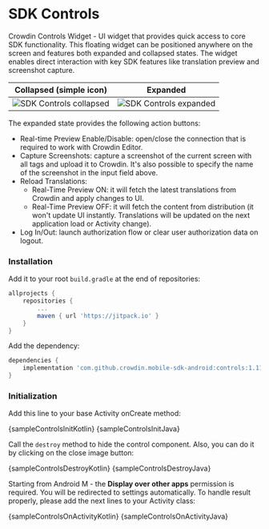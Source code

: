 
# SDK Controls

Crowdin Controls Widget - UI widget that provides quick access to core SDK functionality. This floating widget can be positioned anywhere on the screen and features both expanded and collapsed states. The widget enables direct interaction with key SDK features like translation preview and screenshot capture.

| Collapsed (simple icon)                                                     | Expanded                                                                  |
|-----------------------------------------------------------------------------|---------------------------------------------------------------------------|
| ![SDK Controls collapsed](/img/sdk-controls/crowdin_controls_collapsed.png) | ![SDK Controls expanded](/img/sdk-controls/crowdin_controls_expanded.png) |

The expanded state provides the following action buttons:

- Real-time Preview Enable/Disable: open/close the connection that is required to work with Crowdin Editor.
- Capture Screenshots: capture a screenshot of the current screen with all tags and upload it to Crowdin. It's also possible to specify the name of the screenshot in the input field above.
- Reload Translations:
  - Real-Time Preview ON: it will fetch the latest translations from Crowdin and apply changes to UI.
  - Real-Time Preview OFF: it will fetch the content from distribution (it won't update UI instantly. Translations will be updated on the next application load or Activity change).
- Log In/Out: launch authorization flow or clear user authorization data on logout.

### Installation

Add it to your root `build.gradle` at the end of repositories:

```groovy
allprojects {
    repositories {
        ...
        maven { url 'https://jitpack.io' }
    }
}
```

Add the dependency:

```groovy
dependencies {
    implementation 'com.github.crowdin.mobile-sdk-android:controls:1.11.1'
}
```

### Initialization

Add this line to your base Activity onCreate method:


<Tabs groupId="language">
  <TabItem value="kotlin" label="Kotlin"><CodeBlock language="kotlin">{sampleControlsInitKotlin}</CodeBlock></TabItem>
  <TabItem value="java" label="Java"><CodeBlock language="java">{sampleControlsInitJava}</CodeBlock></TabItem>
</Tabs>

Call the `destroy` method to hide the control component. Also, you can do it by clicking on the close image button:


<Tabs groupId="language">
  <TabItem value="kotlin" label="Kotlin"><CodeBlock language="kotlin">{sampleControlsDestroyKotlin}</CodeBlock></TabItem>
  <TabItem value="java" label="Java"><CodeBlock language="java">{sampleControlsDestroyJava}</CodeBlock></TabItem>
</Tabs>

Starting from Android M - the **Display over other apps** permission is required. You will be redirected to settings automatically. To handle result properly, please add the next lines to your Activity class:


<Tabs groupId="language">
  <TabItem value="kotlin" label="Kotlin"><CodeBlock language="kotlin">{sampleControlsOnActivityKotlin}</CodeBlock></TabItem>
  <TabItem value="java" label="Java"><CodeBlock language="java">{sampleControlsOnActivityJava}</CodeBlock></TabItem>
</Tabs>
